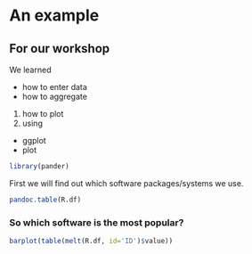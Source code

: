 # An example
## For our workshop

We learned

+ how to enter data
+ how to aggregate

1. how to plot
2. using
  + ggplot
  + plot
  
```r
library(pander)
```

First we will find out which software packages/systems we use. 
```r
pandoc.table(R.df)
```

### So which software is the most popular?<br>

```r
barplot(table(melt(R.df, id='ID')$value))

```


